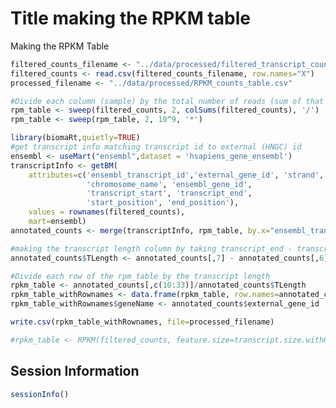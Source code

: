 Title making the RPKM table
========================================================

Making the RPKM Table

```r
filtered_counts_filename <- "../data/processed/filtered_transcript_counts_table.csv"
filtered_counts <- read.csv(filtered_counts_filename, row.names="X")
processed_filename <- "../data/processed/RPKM_counts_table.csv"

#Divide each column (sample) by the total number of reads (sum of that column)
rpm_table <- sweep(filtered_counts, 2, colSums(filtered_counts), '/')
rpm_table <- sweep(rpm_table, 2, 10^9, '*')
```

```r
library(biomaRt,quietly=TRUE)
#get transcript info matching transcript id to external (HNGC) id
ensembl <- useMart("ensembl",dataset = 'hsapiens_gene_ensembl')
transcriptInfo <- getBM(
    attributes=c('ensembl_transcript_id','external_gene_id', 'strand',
                 'chromosome_name', 'ensembl_gene_id',
                 'transcript_start', 'transcript_end',
                 'start_position', 'end_position'), 
    values = rownames(filtered_counts),
    mart=ensembl)
annotated_counts <- merge(transcriptInfo, rpm_table, by.x="ensembl_transcript_id", by.y="row.names")

#making the transcript length column by taking transcript_end - transcript_start
annotated_counts$TLength <- annotated_counts[,7] - annotated_counts[,6]

```

```r
#Divide each row of the rpm_table by the transcript length
rpkm_table <- annotated_counts[,c(10:33)]/annotated_counts$TLength
rpkm_table_withRownames <- data.frame(rpkm_table, row.names=annotated_counts$ensembl_transcript_id)
rpkm_table_withRownames$geneName <- annotated_counts$external_gene_id

write.csv(rpkm_table_withRownames, file=processed_filename)

```

```r
#rpkm_table <- RPKM(filtered_counts, feature.size=transcript.size.withRownames, lib.size=colSums(filtered_counts))
```
Session Information
---------------------

```r
sessionInfo()
```

